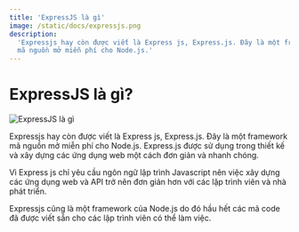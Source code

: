```yaml
---
title: 'ExpressJS là gì'
image: /static/docs/expressjs.png
description:
  'Expressjs hay còn được viết là Express js, Express.js. Đây là một framework
  mã nguồn mở miễn phí cho Node.js.'
---
```


# ExpressJS là gì?

![ExpressJS là gì](/static/docs/expressjs.png)

Expressjs hay còn được viết là Express js, Express.js. Đây là một framework mã
nguồn mở miễn phí cho Node.js. Express.js được sử dụng trong thiết kế và xây
dựng các ứng dụng web một cách đơn giản và nhanh chóng.

Vì Express js chỉ yêu cầu ngôn ngữ lập trình Javascript nên việc xây dựng các
ứng dụng web và API trở nên đơn giản hơn với các lập trình viên và nhà phát
triển.

Expressjs cũng là một framework của Node.js do đó hầu hết các mã code đã được
viết sẵn cho các lập trình viên có thể làm việc.
